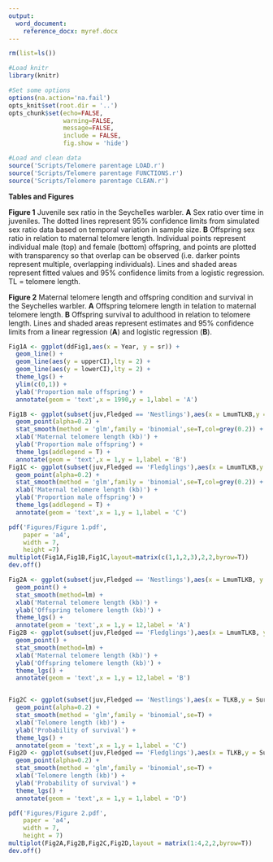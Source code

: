 ```yaml
---
output:
  word_document:
    reference_docx: myref.docx
---
```


```r

rm(list=ls())

#Load knitr
library(knitr)

#Set some options
options(na.action='na.fail')
opts_knit$set(root.dir = '..')
opts_chunk$set(echo=FALSE,
               warning=FALSE,
               message=FALSE,
               include = FALSE,
               fig.show = 'hide')

```

```r

#Load and clean data
source('Scripts/Telomere parentage LOAD.r')
source('Scripts/Telomere parentage FUNCTIONS.r')
source('Scripts/Telomere parentage CLEAN.r')


```


**Tables and Figures**

**Figure 1** Juvenile sex ratio in the Seychelles warbler. **A** Sex ratio over time in juveniles. The dotted lines represent 95% confidence limits from simulated sex ratio data based on temporal variation in sample size. **B** Offspring sex ratio in relation to maternal telomere length. Individual points represent individual male (top) and female (bottom) offspring, and points are plotted with transparency so that overlap can be observed (i.e. darker points represent multiple, overlapping individuals). Lines and shaded areas represent fitted values and 95% confidence limits from a logistic regression. TL = telomere length.



**Figure 2** Maternal telomere length and offspring condition and survival in the Seychelles warbler. **A** Offspring telomere length in telation to maternal telomere length. **B** Offspring survival to adulthood in relation to telomere length. Lines and shaded areas represent estimates and 95% confidence limits from a linear regression (**A**) and logistic regression (**B**).



```r

Fig1A <- ggplot(ddFig1,aes(x = Year, y = sr)) +
  geom_line() +
  geom_line(aes(y = upperCI),lty = 2) +
  geom_line(aes(y = lowerCI),lty = 2) +
  theme_lgs() +
  ylim(c(0,1)) +
  ylab('Proportion male offspring') +  
  annotate(geom = 'text',x = 1990,y = 1,label = 'A')

Fig1B <- ggplot(subset(juv,Fledged == 'Nestlings'),aes(x = LmumTLKB,y = SexEstimate)) +
  geom_point(alpha=0.2) +
  stat_smooth(method = 'glm',family = 'binomial',se=T,col=grey(0.2)) +
  xlab('Maternal telomere length (kb)') +
  ylab('Proportion male offspring') +
  theme_lgs(addlegend = T) +
  annotate(geom = 'text',x = 1,y = 1,label = 'B')
Fig1C <- ggplot(subset(juv,Fledged == 'Fledglings'),aes(x = LmumTLKB,y = SexEstimate)) +
  geom_point(alpha=0.2) +
  stat_smooth(method = 'glm',family = 'binomial',se=T,col=grey(0.2)) +
  xlab('Maternal telomere length (kb)') +
  ylab('Proportion male offspring') +
  theme_lgs(addlegend = T) +
  annotate(geom = 'text',x = 1,y = 1,label = 'C')

pdf('Figures/Figure 1.pdf',
    paper = 'a4',
    width = 7,
    height =7)
multiplot(Fig1A,Fig1B,Fig1C,layout=matrix(c(1,1,2,3),2,2,byrow=T))
dev.off()

```




```r


Fig2A <- ggplot(subset(juv,Fledged == 'Nestlings'),aes(x = LmumTLKB, y = TLKB,col = Sex, fill = Sex)) +
  geom_point() +
  stat_smooth(method=lm) +
  xlab('Maternal telomere length (kb)') +
  ylab('Offspring telomere length (kb)') +
  theme_lgs() +
  annotate(geom = 'text',x = 1,y = 12,label = 'A')
Fig2B <- ggplot(subset(juv,Fledged == 'Fledglings'),aes(x = LmumTLKB, y = TLKB,col = Sex, fill = Sex)) +
  geom_point() +
  stat_smooth(method=lm) +
  xlab('Maternal telomere length (kb)') +
  ylab('Offspring telomere length (kb)') +
  theme_lgs() +
  annotate(geom = 'text',x = 1,y = 12,label = 'B')


Fig2C <- ggplot(subset(juv,Fledged == 'Nestlings'),aes(x = TLKB,y = SurvivedNext,col = Sex,fill=Sex)) +
  geom_point(alpha=0.2) +
  stat_smooth(method = 'glm',family = 'binomial',se=T) +
  xlab('Telomere length (kb)') +
  ylab('Probability of survival') +
  theme_lgs() +
  annotate(geom = 'text',x = 1,y = 1,label = 'C')
Fig2D <- ggplot(subset(juv,Fledged == 'Fledglings'),aes(x = TLKB,y = SurvivedNext,col = Sex,fill=Sex)) +
  geom_point(alpha=0.2) +
  stat_smooth(method = 'glm',family = 'binomial',se=T) +
  xlab('Telomere length (kb)') +
  ylab('Probability of survival') +
  theme_lgs() +
  annotate(geom = 'text',x = 1,y = 1,label = 'D')

pdf('Figures/Figure 2.pdf',
    paper = 'a4',
    width = 7,
    height = 7)
multiplot(Fig2A,Fig2B,Fig2C,Fig2D,layout = matrix(1:4,2,2,byrow=T))
dev.off()
```

